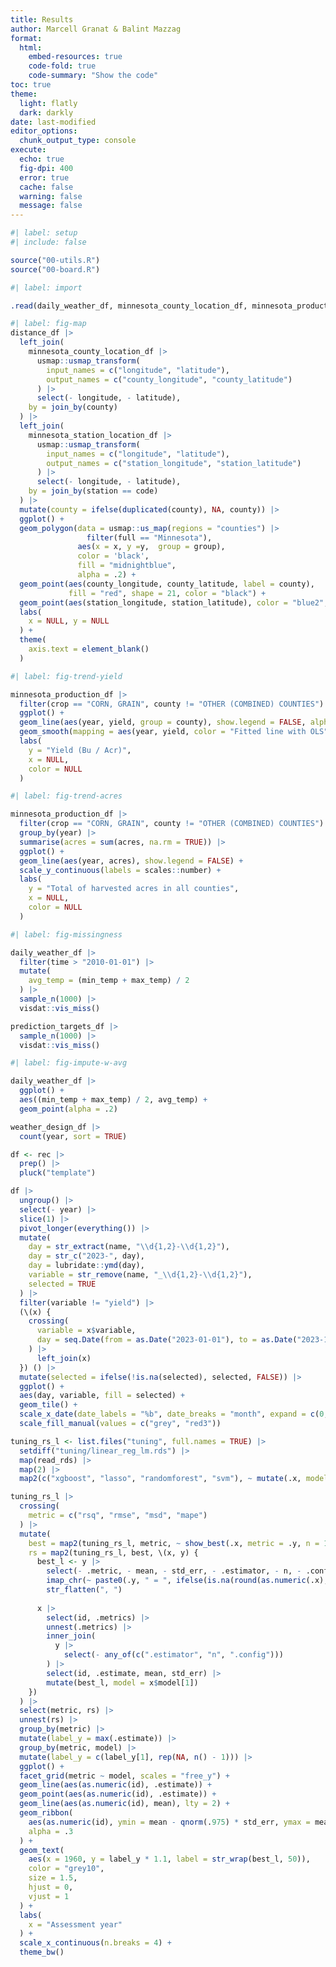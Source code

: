 ```yaml
---
title: Results
author: Marcell Granat & Balint Mazzag
format:
  html:
    embed-resources: true
    code-fold: true
    code-summary: "Show the code"
toc: true
theme:
  light: flatly
  dark: darkly
date: last-modified
editor_options: 
  chunk_output_type: console
execute: 
  echo: true
  fig-dpi: 400
  error: true
  cache: false
  warning: false
  message: false
---
```


```r
#| label: setup
#| include: false

source("00-utils.R")
source("00-board.R")
```

```r
#| label: import 

.read(daily_weather_df, minnesota_county_location_df, minnesota_production_df, minnesota_station_location_df, prediction_targets_df)
```

```r
#| label: fig-map
distance_df |> 
  left_join(
    minnesota_county_location_df |> 
      usmap::usmap_transform(
        input_names = c("longitude", "latitude"),
        output_names = c("county_longitude", "county_latitude")
      ) |> 
      select(- longitude, - latitude),
    by = join_by(county)
  ) |> 
  left_join(
    minnesota_station_location_df |> 
      usmap::usmap_transform(
        input_names = c("longitude", "latitude"),
        output_names = c("station_longitude", "station_latitude")
      ) |> 
      select(- longitude, - latitude), 
    by = join_by(station == code)
  ) |> 
  mutate(county = ifelse(duplicated(county), NA, county)) |> 
  ggplot() + 
  geom_polygon(data = usmap::us_map(regions = "counties") |> 
                 filter(full == "Minnesota"), 
               aes(x = x, y =y,  group = group), 
               color = 'black', 
               fill = "midnightblue", 
               alpha = .2) +
  geom_point(aes(county_longitude, county_latitude, label = county), 
             fill = "red", shape = 21, color = "black") + 
  geom_point(aes(station_longitude, station_latitude), color = "blue2", size = .4) +
  labs(
    x = NULL, y = NULL
  ) + 
  theme(
    axis.text = element_blank()
  )
```

```r
#| label: fig-trend-yield

minnesota_production_df |> 
  filter(crop == "CORN, GRAIN", county != "OTHER (COMBINED) COUNTIES") |> 
  ggplot() + 
  geom_line(aes(year, yield, group = county), show.legend = FALSE, alpha = .3) + 
  geom_smooth(mapping = aes(year, yield, color = "Fitted line with OLS"), method = "lm") +
  labs(
    y = "Yield (Bu / Acr)",
    x = NULL,
    color = NULL
  )
```

```r
#| label: fig-trend-acres

minnesota_production_df |> 
  filter(crop == "CORN, GRAIN", county != "OTHER (COMBINED) COUNTIES") |> 
  group_by(year) |> 
  summarise(acres = sum(acres, na.rm = TRUE)) |> 
  ggplot() + 
  geom_line(aes(year, acres), show.legend = FALSE) +
  scale_y_continuous(labels = scales::number) +
  labs(
    y = "Total of harvested acres in all counties",
    x = NULL,
    color = NULL
  )
```

```r
#| label: fig-missingness

daily_weather_df |> 
  filter(time > "2010-01-01") |> 
  mutate(
    avg_temp = (min_temp + max_temp) / 2
  ) |> 
  sample_n(1000) |> 
  visdat::vis_miss()
```

```r
prediction_targets_df |> 
  sample_n(1000) |> 
  visdat::vis_miss()
```

```r
#| label: fig-impute-w-avg

daily_weather_df |> 
  ggplot() + 
  aes((min_temp + max_temp) / 2, avg_temp) + 
  geom_point(alpha = .2)
```

```r
weather_design_df |> 
  count(year, sort = TRUE)
```

```r
df <- rec |> 
  prep() |> 
  pluck("template")

df |> 
  ungroup() |> 
  select(- year) |> 
  slice(1) |> 
  pivot_longer(everything()) |> 
  mutate(
    day = str_extract(name, "\\d{1,2}-\\d{1,2}"),
    day = str_c("2023-", day),
    day = lubridate::ymd(day),
    variable = str_remove(name, "_\\d{1,2}-\\d{1,2}"),
    selected = TRUE
  ) |> 
  filter(variable != "yield") |> 
  (\(x) {
    crossing(
      variable = x$variable,
      day = seq.Date(from = as.Date("2023-01-01"), to = as.Date("2023-12-31"), by = "days")
    ) |> 
      left_join(x)
  }) () |> 
  mutate(selected = ifelse(!is.na(selected), selected, FALSE)) |> 
  ggplot() + 
  aes(day, variable, fill = selected) + 
  geom_tile() + 
  scale_x_date(date_labels = "%b", date_breaks = "month", expand = c(0, 0)) + 
  scale_fill_manual(values = c("grey", "red3"))
```

```r
tuning_rs_l <- list.files("tuning", full.names = TRUE) |> 
  setdiff("tuning/linear_reg_lm.rds") |> 
  map(read_rds) |> 
  map(2) |> 
  map2(c("xgboost", "lasso", "randomforest", "svm"), ~ mutate(.x, model = .y))

tuning_rs_l |> 
  crossing(
    metric = c("rsq", "rmse", "msd", "mape")
  ) |> 
  mutate(
    best = map2(tuning_rs_l, metric, ~ show_best(.x, metric = .y, n = 1)),
    rs = map2(tuning_rs_l, best, \(x, y) {
      best_l <- y |> 
        select(- .metric, - mean, - std_err, - .estimator, - n, - .config, - model) |> 
        imap_chr(~ paste0(.y, " = ", ifelse(is.na(round(as.numeric(.x), 3)), .x, round(as.numeric(.x), 3)))) |> 
        str_flatten(", ")
      
      x |> 
        select(id, .metrics) |> 
        unnest(.metrics) |> 
        inner_join(
          y |> 
            select(- any_of(c(".estimator", "n", ".config")))
        ) |> 
        select(id, .estimate, mean, std_err) |> 
        mutate(best_l, model = x$model[1])
    })
  ) |> 
  select(metric, rs) |> 
  unnest(rs) |> 
  group_by(metric) |> 
  mutate(label_y = max(.estimate)) |> 
  group_by(metric, model) |> 
  mutate(label_y = c(label_y[1], rep(NA, n() - 1))) |> 
  ggplot() + 
  facet_grid(metric ~ model, scales = "free_y") + 
  geom_line(aes(as.numeric(id), .estimate)) +
  geom_point(aes(as.numeric(id), .estimate)) + 
  geom_line(aes(as.numeric(id), mean), lty = 2) + 
  geom_ribbon(
    aes(as.numeric(id), ymin = mean - qnorm(.975) * std_err, ymax = mean + qnorm(.975) * std_err),
    alpha = .3
  ) + 
  geom_text(
    aes(x = 1960, y = label_y * 1.1, label = str_wrap(best_l, 50)),
    color = "grey10",
    size = 1.5,
    hjust = 0,
    vjust = 1
  ) +
  labs(
    x = "Assessment year"
  ) + 
  scale_x_continuous(n.breaks = 4) +
  theme_bw()
```

